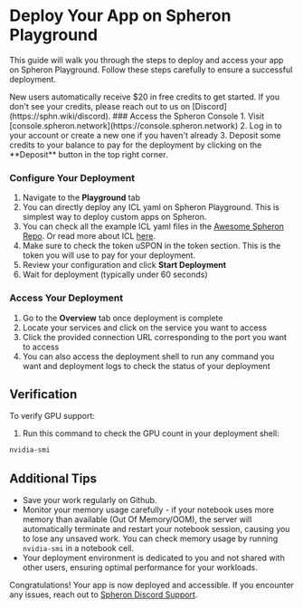 
# Deploy Your App on Spheron Playground

This guide will walk you through the steps to deploy and access your app on Spheron Playground. Follow these steps carefully to ensure a successful deployment.

<Callout type="info">
  New users automatically receive $20 in free credits to get started. If you don't see your credits, please reach out to us on [Discord](https://sphn.wiki/discord).
</Callout>

<Steps>
### Access the Spheron Console
1. Visit [console.spheron.network](https://console.spheron.network)
2. Log in to your account or create a new one if you haven't already
3. Deposit some credits to your balance to pay for the deployment by clicking on the **Deposit** button in the top right corner.

### Configure Your Deployment
1. Navigate to the **Playground** tab
2. You can directly deploy any ICL yaml on Spheron Playground. This is simplest way to deploy custom apps on Spheron.
3. You can check all the example ICL yaml files in the [Awesome Spheron Repo](https://github.com/spheronFdn/awesome-spheron). Or read more about ICL [here](/user-guide/icl).
4. Make sure to check the token uSPON in the token section. This is the token you will use to pay for your deployment.
5. Review your configuration and click **Start Deployment**
6. Wait for deployment (typically under 60 seconds)

### Access Your Deployment
1. Go to the **Overview** tab once deployment is complete
2. Locate your services and click on the service you want to access
3. Click the provided connection URL corresponding to the port you want to access
4. You can also access the deployment shell to run any command you want and deployment logs to check the status of your deployment
</Steps>


## Verification
To verify GPU support:
1. Run this command to check the GPU count in your deployment shell:
```bash
nvidia-smi
```

## Additional Tips
- Save your work regularly on Github.
- Monitor your memory usage carefully - if your notebook uses more memory than available (Out Of Memory/OOM), the server will automatically terminate and restart your notebook session, causing you to lose any unsaved work. You can check memory usage by running `nvidia-smi` in a notebook cell.
- Your deployment environment is dedicated to you and not shared with other users, ensuring optimal performance for your workloads.


Congratulations! Your app is now deployed and accessible. If you encounter any issues, reach out to [Spheron Discord Support](https://sphn.wiki/discord).